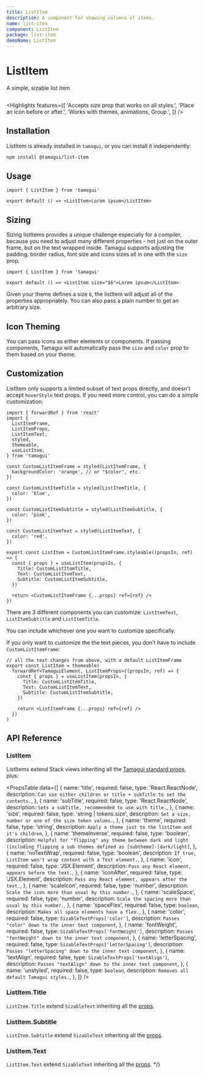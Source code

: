 ```yaml
---
title: ListItem
description: A component for showing columns of items.
name: list-item
component: ListItem
package: list-item
demoName: ListItem
---
```


# ListItem

<Description>A simple, sizable list item</Description>

<HeroContainer>
  <ListItemDemo />
</HeroContainer>

```tsx hero template=ListItem

```

<Highlights
  features={[
    'Accepts size prop that works on all styles.',
    'Place an icon before or after.',
    'Works with themes, animations, Group.',
  ]}
/>

## Installation

ListItem is already installed in `tamagui`, or you can install it independently:

```bash
npm install @tamagui/list-item
```

## Usage

```tsx
import { ListItem } from 'tamagui'

export default () => <ListItem>Lorem ipsum</ListItem>
```

## Sizing

Sizing listItems provides a unique challenge especially for a compiler, because you need to adjust many different properties - not just on the outer frame, but on the text wrapped inside. Tamagui supports adjusting the padding, border radius, font size and icons sizes all in one with the `size` prop.

```tsx
import { ListItem } from 'tamagui'

export default () => <ListItem size="$6">Lorem ipsum</ListItem>
```

Given your theme defines a size `6`, the listItem will adjust all of the properties appropriately. You can also pass a plain number to get an arbitrary size.

## Icon Theming

You can pass icons as either elements or components. If passing components, Tamagui will automatically pass the `size` and `color` prop to them based on your theme.

## Customization

ListItem only supports a limited subset of text props directly, and doesn't accept `hoverStyle` text props. If you need more control, you can do a simple customization:

```tsx
import { forwardRef } from 'react'
import {
  ListItemFrame,
  ListItemProps,
  ListItemText,
  styled,
  themeable,
  useListItem,
} from 'tamagui'

const CustomListItemFrame = styled(ListItemFrame, {
  backgroundColor: 'orange', // or "$color", etc.
})

const CustomListItemTitle = styled(ListItemTitle, {
  color: 'blue',
})

const CustomListItemSubtitle = styled(ListItemSubtitle, {
  color: 'pink',
})

const CustomListItemText = styled(ListItemText, {
  color: 'red',
})

export const ListItem = CustomListItemFrame.styleable((propsIn, ref) => {
  const { props } = useListItem(propsIn, {
    Title: CustomListItemTitle,
    Text: CustomListItemText,
    Subtitle: CustomListItemSubtitle,
  })

  return <CustomListItemFrame {...props} ref={ref} />
})
```

There are 3 different components you can customize: `ListItemText`, `ListItemSubtitle` and `ListItemTitle`.

You can include whichever one you want to customize specifically.

If you only want to customize the the text pieces, you don't have to include `CustomListItemFrame`:

```tsx
// all the text changes from above, with a default ListItemFrame
export const ListItem = themeable(
  forwardRef<TamaguiElement, ListItemProps>((propsIn, ref) => {
    const { props } = useListItem(propsIn, {
      Title: CustomListItemTitle,
      Text: CustomListItemText,
      Subtitle: CustomListItemSubtitle,
    })

    return <ListItemFrame {...props} ref={ref} />
  })
)
```

## API Reference

### ListItem

ListItems extend Stack views inheriting all the [Tamagui standard props](/docs/intro/props), plus:

<PropsTable
  data={[
    {
      name: 'title',
      required: false,
      type: 'React.ReactNode',
      description: `Can use either children or title + subTitle to set the contents.`,
    },
    {
      name: 'subTitle',
      required: false,
      type: 'React.ReactNode',
      description: `Sets a subTitle, recommended to use with title.`,
    },
    {
      name: 'size',
      required: false,
      type: 'string | tokens.size',
      description: `Set a size, number or one of the size token values.`,
    },
    {
      name: 'theme',
      required: false,
      type: 'string',
      description: `Apply a theme just to the listItem and it's children`,
    },
    {
      name: 'themeInverse',
      required: false,
      type: 'boolean',
      description: `Helpful for "flipping" any theme between dark and light (including flipping a sub themes defined as [subtheme]-[dark/light]`,
    },
    {
      name: 'noTextWrap',
      required: false,
      type: 'boolean',
      description: `If true, ListItem won't wrap content with a Text element.`,
    },
    {
      name: 'icon',
      required: false,
      type: 'JSX.Element',
      description: `Pass any React element, appears before the text.`,
    },
    {
      name: 'iconAfter',
      required: false,
      type: 'JSX.Element',
      description: `Pass any React element, appears after the text.`,
    },
    {
      name: 'scaleIcon',
      required: false,
      type: 'number',
      description: `Scale the icon more than usual by this number.`,
    },
    {
      name: 'scaleSpace',
      required: false,
      type: 'number',
      description: `Scale the spacing more than usual by this number.`,
    },
    {
      name: 'spaceFlex',
      required: false,
      type: `boolean`,
      description: `Makes all space elements have a flex.`,
    },
    {
      name: 'color',
      required: false,
      type: `SizableTextProps['color']`,
      description: `Passes "color" down to the inner text component`,
    },
    {
      name: 'fontWeight',
      required: false,
      type: `SizableTextProps['fontWeight']`,
      description: `Passes "fontWeight" down to the inner text component`,
    },
    {
      name: 'letterSpacing',
      required: false,
      type: `SizableTextProps['letterSpacing']`,
      description: `Passes "letterSpacing" down to the inner text component`,
    },
    {
      name: 'textAlign',
      required: false,
      type: `SizableTextProps['textAlign']`,
      description: `Passes "textAlign" down to the inner text component`,
    },
    {
      name: 'unstyled',
      required: false,
      type: `boolean`,
      description: `Removes all default Tamagui styles.`,
    },
  ]}
/>

### ListItem.Title

`ListItem.Title` extend `SizableText` inheriting all the [props](/docs/components/text#sizabletext).

### ListItem.Subtitle

`ListItem.Subtitle` extend `SizableText` inheriting all the [props](/docs/components/text#sizabletext).

### ListItem.Text

`ListItem.Text` extend `SizableText` inheriting all the [props](/docs/components/text#sizabletext). \*/}
